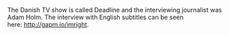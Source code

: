 The Danish TV show is called Deadline and the interviewing journalist was Adam Holm. The interview with English subtitles can be seen here: <http://gapm.io/imright>.